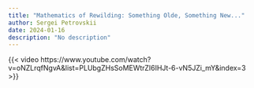 ```yaml
---
title: "Mathematics of Rewilding: Something Olde, Something New..."
author: Sergei Petrovskii
date: 2024-01-16
description: "No description"
---
```


{{< video https://www.youtube.com/watch?v=oNZLrqfNgvA&list=PLUbgZHsSoMEWtrZI6IHJt-6-vN5JZi_mY&index=3 >}}



